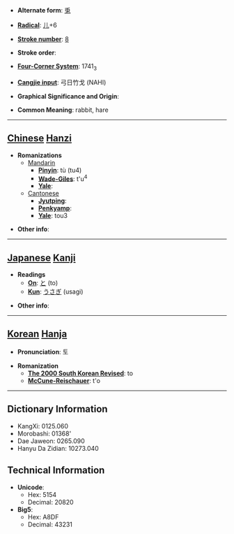 * '''Alternate form''': [[兎]]

* '''[[Wiktionary:Chinese radical index| Radical]]''': [[Wiktionary:Chinese radical index 儿|儿]]+6

* '''[[Wiktionary:Chinese total strokes index|Stroke number]]''': [[Wiktionary:Chinese total strokes index 8|8]]

* '''Stroke order''': 

* '''[[Wiktionary:Chinese four corner index|Four-Corner System]]''': 1741<sub>3</sub>

* '''[[Wiktionary:Chinese Cangjie index|Cangjie input]]''': 弓日竹戈 (NAHI)

* '''Graphical Significance and Origin''': 

* '''Common Meaning''': rabbit, hare

----

== [[Chinese]] [[Hanzi]] ==

* '''Romanizations'''
** [[Mandarin]]
*** '''[[Pinyin]]''': tù (tu4)
*** '''[[Wade-Giles]]''': t'u<sup>4</sup>
*** '''[[Yale]]''': 
**[[Cantonese]]
***'''[[Jyutping]]''':
***'''[[Penkyamp]]''': 
***'''[[Yale]]''': tou3

* '''Other info''': 

----

== [[Japanese]] [[Kanji]] ==

* '''Readings'''
** '''[[On]]''': [[と]] (to)
** '''[[Kun]]''': [[うさぎ]] (usagi)

* '''Other info''':  

----

== [[Korean]] [[Hanja]] ==

* '''Pronunciation''': 토

* '''Romanization'''
** '''[[The 2000 South Korean Revised Romanization|The 2000 South Korean Revised]]''': to
** '''[[McCune-Reischauer]]''': t'o

----

== Dictionary Information ==

* KangXi: 0125.060
* Morobashi: 01368'
* Dae Jaweon: 0265.090
* Hanyu Da Zidian: 10273.040

== Technical Information ==

* '''Unicode''':
** Hex: 5154
** Decimal: 20820
* '''Big5''':
** Hex: A8DF
** Decimal: 43231